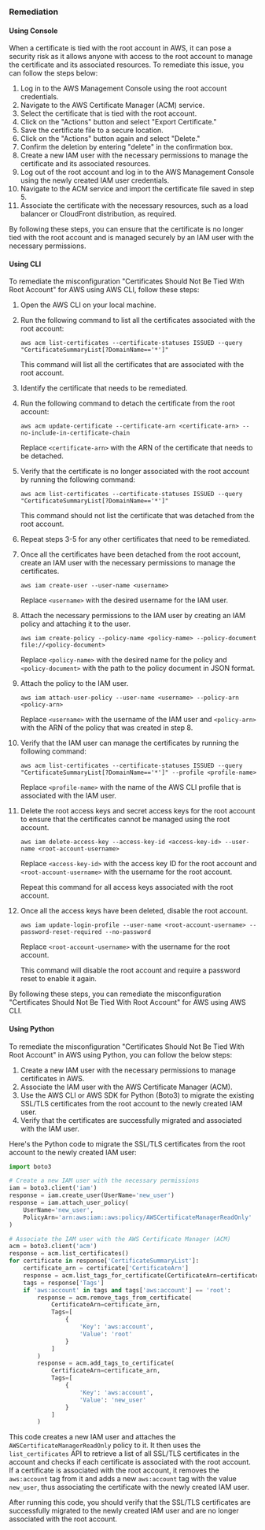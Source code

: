 ### Remediation

#### Using Console

When a certificate is tied with the root account in AWS, it can pose a security risk as it allows anyone with access to the root account to manage the certificate and its associated resources. To remediate this issue, you can follow the steps below:

1. Log in to the AWS Management Console using the root account credentials.
2. Navigate to the AWS Certificate Manager (ACM) service.
3. Select the certificate that is tied with the root account.
4. Click on the "Actions" button and select "Export Certificate."
5. Save the certificate file to a secure location.
6. Click on the "Actions" button again and select "Delete."
7. Confirm the deletion by entering "delete" in the confirmation box.
8. Create a new IAM user with the necessary permissions to manage the certificate and its associated resources.
9. Log out of the root account and log in to the AWS Management Console using the newly created IAM user credentials.
10. Navigate to the ACM service and import the certificate file saved in step 5.
11. Associate the certificate with the necessary resources, such as a load balancer or CloudFront distribution, as required.

By following these steps, you can ensure that the certificate is no longer tied with the root account and is managed securely by an IAM user with the necessary permissions.

#### Using CLI

To remediate the misconfiguration "Certificates Should Not Be Tied With Root Account" for AWS using AWS CLI, follow these steps:

1. Open the AWS CLI on your local machine.
2. Run the following command to list all the certificates associated with the root account:

   ```
   aws acm list-certificates --certificate-statuses ISSUED --query "CertificateSummaryList[?DomainName=='*']"
   ```

   This command will list all the certificates that are associated with the root account.

3. Identify the certificate that needs to be remediated.

4. Run the following command to detach the certificate from the root account:

   ```
   aws acm update-certificate --certificate-arn <certificate-arn> --no-include-in-certificate-chain
   ```

   Replace `<certificate-arn>` with the ARN of the certificate that needs to be detached.

5. Verify that the certificate is no longer associated with the root account by running the following command:

   ```
   aws acm list-certificates --certificate-statuses ISSUED --query "CertificateSummaryList[?DomainName=='*']"
   ```

   This command should not list the certificate that was detached from the root account.

6. Repeat steps 3-5 for any other certificates that need to be remediated.

7. Once all the certificates have been detached from the root account, create an IAM user with the necessary permissions to manage the certificates.

   ```
   aws iam create-user --user-name <username>
   ```

   Replace `<username>` with the desired username for the IAM user.

8. Attach the necessary permissions to the IAM user by creating an IAM policy and attaching it to the user.

   ```
   aws iam create-policy --policy-name <policy-name> --policy-document file://<policy-document>
   ```

   Replace `<policy-name>` with the desired name for the policy and `<policy-document>` with the path to the policy document in JSON format.

9. Attach the policy to the IAM user.

   ```
   aws iam attach-user-policy --user-name <username> --policy-arn <policy-arn>
   ```

   Replace `<username>` with the username of the IAM user and `<policy-arn>` with the ARN of the policy that was created in step 8.

10. Verify that the IAM user can manage the certificates by running the following command:

    ```
    aws acm list-certificates --certificate-statuses ISSUED --query "CertificateSummaryList[?DomainName=='*']" --profile <profile-name>
    ```

    Replace `<profile-name>` with the name of the AWS CLI profile that is associated with the IAM user.

11. Delete the root access keys and secret access keys for the root account to ensure that the certificates cannot be managed using the root account.

    ```
    aws iam delete-access-key --access-key-id <access-key-id> --user-name <root-account-username>
    ```

    Replace `<access-key-id>` with the access key ID for the root account and `<root-account-username>` with the username for the root account.

    Repeat this command for all access keys associated with the root account.

12. Once all the access keys have been deleted, disable the root account.

    ```
    aws iam update-login-profile --user-name <root-account-username> --password-reset-required --no-password
    ```

    Replace `<root-account-username>` with the username for the root account.

    This command will disable the root account and require a password reset to enable it again.

By following these steps, you can remediate the misconfiguration "Certificates Should Not Be Tied With Root Account" for AWS using AWS CLI.

#### Using Python

To remediate the misconfiguration "Certificates Should Not Be Tied With Root Account" in AWS using Python, you can follow the below steps:

1. Create a new IAM user with the necessary permissions to manage certificates in AWS.
2. Associate the IAM user with the AWS Certificate Manager (ACM).
3. Use the AWS CLI or AWS SDK for Python (Boto3) to migrate the existing SSL/TLS certificates from the root account to the newly created IAM user.
4. Verify that the certificates are successfully migrated and associated with the IAM user.

Here's the Python code to migrate the SSL/TLS certificates from the root account to the newly created IAM user:

```python
import boto3

# Create a new IAM user with the necessary permissions
iam = boto3.client('iam')
response = iam.create_user(UserName='new_user')
response = iam.attach_user_policy(
    UserName='new_user',
    PolicyArn='arn:aws:iam::aws:policy/AWSCertificateManagerReadOnly'
)

# Associate the IAM user with the AWS Certificate Manager (ACM)
acm = boto3.client('acm')
response = acm.list_certificates()
for certificate in response['CertificateSummaryList']:
    certificate_arn = certificate['CertificateArn']
    response = acm.list_tags_for_certificate(CertificateArn=certificate_arn)
    tags = response['Tags']
    if 'aws:account' in tags and tags['aws:account'] == 'root':
        response = acm.remove_tags_from_certificate(
            CertificateArn=certificate_arn,
            Tags=[
                {
                    'Key': 'aws:account',
                    'Value': 'root'
                }
            ]
        )
        response = acm.add_tags_to_certificate(
            CertificateArn=certificate_arn,
            Tags=[
                {
                    'Key': 'aws:account',
                    'Value': 'new_user'
                }
            ]
        )
```

This code creates a new IAM user and attaches the `AWSCertificateManagerReadOnly` policy to it. It then uses the `list_certificates` API to retrieve a list of all SSL/TLS certificates in the account and checks if each certificate is associated with the root account. If a certificate is associated with the root account, it removes the `aws:account` tag from it and adds a new `aws:account` tag with the value `new_user`, thus associating the certificate with the newly created IAM user.

After running this code, you should verify that the SSL/TLS certificates are successfully migrated to the newly created IAM user and are no longer associated with the root account.

